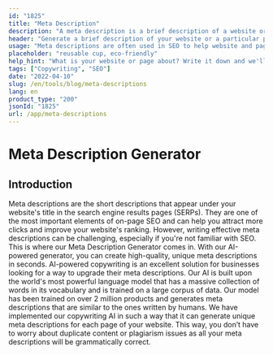 ```yaml
---
id: "1825"
title: "Meta Description"
description: "A meta description is a brief description of a website or a particular page on a website. It is typically used by search engines to display a summary of the website or page in their search results."
header: "Generate a brief description of your website or a particular page on your website."
usage: "Meta descriptions are often used in SEO to help website and pages rank higher in search engine results. The following generator can help you create meta descriptions that are tailored to your specific keywords and best suited to your brand."
placeholder: "reusable cup, eco-friendly"
help_hint: "What is your website or page about? Write it down and we'll turn it into a Meta Description."
tags: ["Copywriting", "SEO"]
date: "2022-04-10"
slug: /en/tools/blog/meta-descriptions
lang: en
product_type: "200"
jsonId: "1825"
url: /app/meta-descriptions
---
```


# Meta Description Generator

## Introduction

Meta descriptions are the short descriptions that appear under your website's title in the search engine results pages (SERPs). They are one of the most important elements of on-page SEO and can help you attract more clicks and improve your website's ranking. However, writing effective meta descriptions can be challenging, especially if you're not familiar with SEO. This is where our Meta Description Generator comes in. With our AI-powered generator, you can create high-quality, unique meta descriptions in seconds. AI-powered copywriting is an excellent solution for businesses looking for a way to upgrade their meta descriptions. Our AI is built upon the world's most powerful language model that has a massive collection of words in its vocabulary and is trained on a large corpus of data. Our model has been trained on over 2 million products and generates meta descriptions that are similar to the ones written by humans. We have implemented our copywriting AI in such a way that it can generate unique meta descriptions for each page of your website. This way, you don’t have to worry about duplicate content or plagiarism issues as all your meta descriptions will be grammatically correct.

